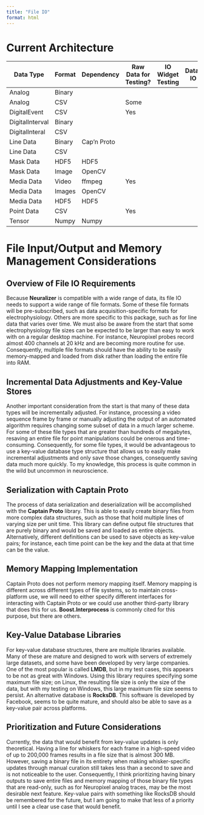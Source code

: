 ```yaml
---
title: "File IO"
format: html
---
```


# Current Architecture

| Data Type | Format | Dependency | Raw Data for Testing? | IO Widget Testing | Datamanager IO Testing | JSON Validation Testing | User Guide |
|----|----|----|----|----|----|----|----|
| Analog | Binary |  |  |  |  |  |  |
| Analog | CSV |  | Some |  |  |  |  |
| DigitalEvent | CSV |  | Yes |  |  |  |  |
| DigitalInterval | Binary |  |  |  |  |  |  |
| DigitalInteral | CSV |  |  |  |  |  |  |
| Line Data | Binary | Cap'n Proto |  |  |  |  |  |
| Line Data | CSV |  |  |  |  |  |  |
| Mask Data | HDF5 | HDF5 |  |  |  |  |  |
| Mask Data | Image | OpenCV |  |  |  |  |  |
| Media Data | Video | ffmpeg | Yes |  |  |  |  |
| Media Data | Images | OpenCV |  |  |  |  |  |
| Media Data | HDF5 | HDF5 |  |  |  |  |  |
| Point Data | CSV |  | Yes |  |  |  |  |
| Tensor | Numpy | Numpy |  |  |  |  |  |

# File Input/Output and Memory Management Considerations

## Overview of File IO Requirements

Because **Neuralizer** is compatible with a wide range of data, its file IO needs to support a wide range of file formats. Some of these file formats will be pre-subscribed, such as data acquisition-specific formats for electrophysiology. Others are more specific to this package, such as for line data that varies over time. We must also be aware from the start that some electrophysiology file sizes can be expected to be larger than easy to work with on a regular desktop machine. For instance, Neuropixel probes record almost 400 channels at 20 kHz and are becoming more routine for use. Consequently, multiple file formats should have the ability to be easily memory-mapped and loaded from disk rather than loading the entire file into RAM.

## Incremental Data Adjustments and Key-Value Stores

Another important consideration from the start is that many of these data types will be incrementally adjusted. For instance, processing a video sequence frame by frame or manually adjusting the output of an automated algorithm requires changing some subset of data in a much larger scheme. For some of these file types that are greater than hundreds of megabytes, resaving an entire file for point manipulations could be onerous and time-consuming. Consequently, for some file types, it would be advantageous to use a key-value database type structure that allows us to easily make incremental adjustments and only save those changes, consequently saving data much more quickly. To my knowledge, this process is quite common in the wild but uncommon in neuroscience.

## Serialization with Captain Proto

The process of data serialization and deserialization will be accomplished with the **Captain Proto** library. This is able to easily create binary files from more complex data structures, such as those that hold multiple lines of varying size per unit time. This library can define output file structures that are purely binary and would be saved and loaded as entire objects. Alternatively, different definitions can be used to save objects as key-value pairs; for instance, each time point can be the key and the data at that time can be the value.

## Memory Mapping Implementation

Captain Proto does not perform memory mapping itself. Memory mapping is different across different types of file systems, so to maintain cross-platform use, we will need to either specify different interfaces for interacting with Captain Proto or we could use another third-party library that does this for us. **Boost.Interprocess** is commonly cited for this purpose, but there are others.

## Key-Value Database Libraries

For key-value database structures, there are multiple libraries available. Many of these are mature and designed to work with servers of extremely large datasets, and some have been developed by very large companies. One of the most popular is called **LMDB**, but in my test cases, this appears to be not as great with Windows. Using this library requires specifying some maximum file size; on Linux, the resulting file size is only the size of the data, but with my testing on Windows, this large maximum file size seems to persist. An alternative database is **RocksDB**. This software is developed by Facebook, seems to be quite mature, and should also be able to save as a key-value pair across platforms.

## Prioritization and Future Considerations

Currently, the data that would benefit from key-value updates is only theoretical. Having a line for whiskers for each frame in a high-speed video of up to 200,000 frames results in a file size that is almost 300 MB. However, saving a binary file in its entirety when making whisker-specific updates through manual curation still takes less than a second to save and is not noticeable to the user. Consequently, I think prioritizing having binary outputs to save entire files and memory mapping of those binary file types that are read-only, such as for Neuropixel analog traces, may be the most desirable next feature. Key-value pairs with something like RocksDB should be remembered for the future, but I am going to make that less of a priority until I see a clear use case that would benefit.
